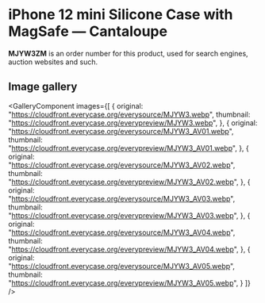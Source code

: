 
# iPhone 12 mini Silicone Case with MagSafe — Cantaloupe

<Callout type='info' emoji='👉🏻'>**MJYW3ZM** is an order number for this product, used for search engines, auction websites and such.</Callout>

## Image gallery

<GalleryComponent
    images={[
      {
        original: "https://cloudfront.everycase.org/everysource/MJYW3.webp",
        thumbnail: "https://cloudfront.everycase.org/everypreview/MJYW3.webp",
      },
      {
        original: "https://cloudfront.everycase.org/everysource/MJYW3_AV01.webp",
        thumbnail: "https://cloudfront.everycase.org/everypreview/MJYW3_AV01.webp",
      },
      {
        original: "https://cloudfront.everycase.org/everysource/MJYW3_AV02.webp",
        thumbnail: "https://cloudfront.everycase.org/everypreview/MJYW3_AV02.webp",
      },
      {
        original: "https://cloudfront.everycase.org/everysource/MJYW3_AV03.webp",
        thumbnail: "https://cloudfront.everycase.org/everypreview/MJYW3_AV03.webp",
      },
      {
        original: "https://cloudfront.everycase.org/everysource/MJYW3_AV04.webp",
        thumbnail: "https://cloudfront.everycase.org/everypreview/MJYW3_AV04.webp",
      },
      {
        original: "https://cloudfront.everycase.org/everysource/MJYW3_AV05.webp",
        thumbnail: "https://cloudfront.everycase.org/everypreview/MJYW3_AV05.webp",
      }
    ]}
  />
